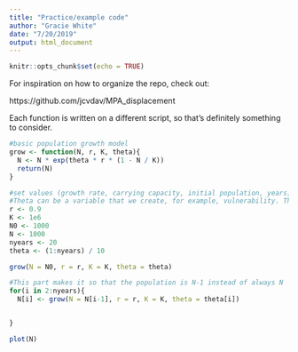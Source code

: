 ```yaml
---
title: "Practice/example code"
author: "Gracie White"
date: "7/20/2019"
output: html_document
---
```


```r
knitr::opts_chunk$set(echo = TRUE)
```



For inspiration on how to organize the repo, check out:

https://github.com/jcvdav/MPA_displacement

Each function is written on a different script, so that's definitely something to consider. 

```r

#basic population growth model
grow <- function(N, r, K, theta){
  N <- N * exp(theta * r * (1 - N / K))
  return(N)
}

#set values (growth rate, carrying capacity, initial population, years)
#Theta can be a variable that we create, for example, vulnerability. That's what Chris Free did in his paper
r <- 0.9
K <- 1e6
N0 <- 1000
N <- 1000
nyears <- 20
theta <- (1:nyears) / 10

grow(N = N0, r = r, K = K, theta = theta)

#This part makes it so that the population is N-1 instead of always N
for(i in 2:nyears){
  N[i] <- grow(N = N[i-1], r = r, K = K, theta = theta[i])


}

plot(N)

```
